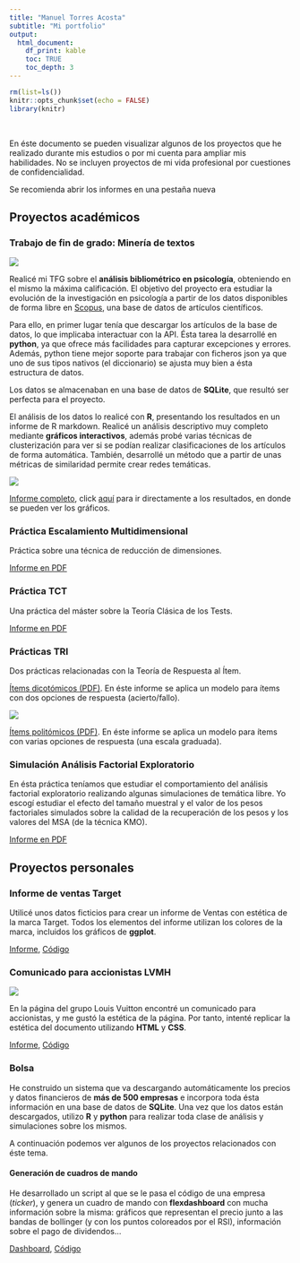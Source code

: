```yaml
---
title: "Manuel Torres Acosta"
subtitle: "Mi portfolio"
output: 
  html_document: 
    df_print: kable
    toc: TRUE
    toc_depth: 3
---
```


<link rel="stylesheet" href="style.css">

```r
rm(list=ls())
knitr::opts_chunk$set(echo = FALSE)
library(knitr)
```

<br>

En éste documento se pueden visualizar algunos de los proyectos que he realizado durante mis estudios o por mi cuenta para ampliar mis habilidades. No se incluyen proyectos de mi vida profesional por cuestiones de confidencialidad.

<p class="annot">Se recomienda abrir los informes en una pestaña nueva</p>

## Proyectos académicos

### Trabajo de fin de grado: Minería de textos

![](images/wordcloudKeywords.png)

Realicé mi TFG sobre el **análisis bibliométrico en psicología**, obteniendo en el mismo la máxima calificación. El objetivo del proyecto era estudiar la evolución de la investigación en psicología a partir de los datos disponibles de forma libre en [Scopus](https://www.scopus.com/), una base de datos de artículos científicos.

Para ello, en primer lugar tenía que descargar los artículos de la base de datos, lo que implicaba interactuar con la API. Ésta tarea la desarrollé en **python**, ya que ofrece más facilidades para capturar excepciones y errores. Además, python tiene mejor soporte para trabajar con ficheros json ya que uno de sus tipos nativos (el diccionario) se ajusta muy bien a ésta estructura de datos.

Los datos se almacenaban en una base de datos de **SQLite**, que resultó ser perfecta para el proyecto.

El análisis de los datos lo realicé con **R**, presentando los resultados en un informe de R markdown. Realicé un análisis descriptivo muy completo mediante **gráficos interactivos**, además probé varias técnicas de clusterización para ver si se podían realizar clasificaciones de los artículos de forma automática. También, desarrollé un método que a partir de unas métricas de similaridad permite crear redes temáticas.

![](images/KeywordNet.png)

[Informe completo](projects/TFG_MineriaTextoCompleto.html), click  [aquí](projects/TFG_MineriaTextoCompleto.html#Resultados) para ir directamente a los resultados, en donde se pueden ver los gráficos.

### Práctica Escalamiento Multidimensional

Práctica sobre una técnica de reducción de dimensiones.

[Informe en PDF](projects/EscalamientoMultidimensional.pdf)

### Práctica TCT

Una práctica del máster sobre la Teoría Clásica de los Tests.

[Informe en PDF](projects/TCT.pdf)

### Prácticas TRI

Dos prácticas relacionadas con la Teoría de Respuesta al Ítem.

[Ítems dicotómicos (PDF)](projects/TRI_DICO.pdf). En éste informe se aplica un modelo para ítems con dos opciones de respuesta (acierto/fallo).

![](images/testReliability.png)

[Ítems politómicos (PDF)](projects/TRI_POLI.pdf). En éste informe se aplica un modelo para ítems con varias opciones de respuesta (una escala graduada).

### Simulación Análisis Factorial Exploratorio

En ésta práctica teníamos que estudiar el comportamiento del análisis factorial exploratorio realizando algunas simulaciones de temática libre. Yo escogí estudiar el efecto del tamaño muestral y el valor de los pesos factoriales simulados sobre la calidad de la recuperación de los pesos y los valores del MSA (de la técnica KMO).

[Informe en PDF](projects/SimulacionFactorialExploratorio.pdf)

## Proyectos personales

### Informe de ventas Target

Utilicé unos datos ficticios para crear un informe de Ventas con estética de la marca Target. Todos los elementos del informe utilizan los colores de la marca, incluidos los gráficos de **ggplot**.

[Informe](projects/VentasTarget.html), [Código](https://github.com/manu-torres/portfolio/blob/main/projects/VentasTarget.Rmd)

### Comunicado para accionistas LVMH

![](images/reportLVMH.png)

En la página del grupo Louis Vuitton encontré un comunicado para accionistas, y me gustó la estética de la página. Por tanto, intenté replicar la estética del documento utilizando **HTML** y **CSS**.

[Informe](projects/ComunicadoLVMH.html), [Código](https://github.com/manu-torres/portfolio/blob/main/projects/ComunicadoLVMH.Rmd)

### Bolsa

He construido un sistema que va descargando automáticamente los precios y datos financieros de **más de 500 empresas** e incorpora toda ésta información en una base de datos de **SQLite**. Una vez que los datos están descargados, utilizo **R** y **python** para realizar toda clase de análisis y simulaciones sobre los mismos.

A continuación podemos ver algunos de los proyectos relacionados con éste tema.

#### Generación de cuadros de mando

He desarrollado un script al que se le pasa el código de una empresa (*ticker*), y genera un cuadro de mando con **flexdashboard** con mucha información sobre la misma: gráficos que representan el precio junto a las bandas de bollinger (y con los puntos coloreados por el RSI), información sobre el pago de dividendos...

[Dashboard](projects/DashboardAccion.html), [Código](https://github.com/manu-torres/portfolio/blob/main/projects/DashboardAccion.Rmd)

<br>

<br>
